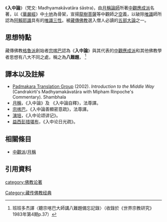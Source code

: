 {{印度那爛陀寺時代的佛教哲學}}

《'''入中論'''》（梵文: Madhyamakāvatāra śāstra)，由[[月稱|月稱論師]]所著[[中觀派|中觀應成派]]名著，以《[[華嚴經|華嚴經]]》中[[十地|十地]]為骨架，宣揚[[龍樹|龍樹菩薩]]等中觀師之[[空_(佛教)|空]]義，以破除[[瑜伽行唯識學派|唯識]]師所認為[[阿賴耶識|阿賴耶識]]具有的[[三自性|唯識三性]]。被[[藏傳佛教|藏傳佛教]]選入僧人必讀的[[五部大論|五部大論]]之一。

== 思想特點 ==
藏傳佛教[[格魯派|格魯派]]創始者[[宗喀巴|宗喀巴]]認為《'''入中論'''》與其代表的[[中觀派|中觀應成派]]和其他佛教學者思想有八大不同之處，稱之為'''八難題'''，
<ref>
班班多杰譯〈聽宗喀巴大師講八難題備忘記錄〉（收錄於《世界宗教研究》1983年第4期p.37）
</ref>
:
{{quote|
于境時分的名言中亦不許有自相(1)及阿賴耶識(2)，而許有外境(3)。于道時分中不許自續(4)及自証分(5)，為通達真實性之方便而許二障之安立法(6)及許聲聞、獨覺亦須通達法無自性之道理(7)。于果時分中許佛盡所有智之理(8)。共計所許有四種，不許有四種。}}

== 譯本以及註解 ==
*[[Padmakara_Translation_Group|Padmakara Translation Group]] (2002). ''Introduction to the Middle Way'' (Candrakirti's Madhyamakāvatāra with Mipham Rinpoche's Commentary). Shambhala
* [[月稱|月稱]]，《入中論》及 《入中論自釋》，法尊譯。
* [[宗喀巴|宗喀巴]]，《入中論善顯密意疏》，法尊譯。
* [[演培|演培]]，《入中论颂讲记》。
* [[益西彭措|益西彭措]][[堪布|堪布]]，《入中论日光疏》。

== 相關條目 ==
* [[中觀派|中觀派]]/[[月稱|月稱]]

==引用資料==
{{reflist}}

[[category:佛教论著|category:佛教论著]]
[[Category:藏传佛教经典|Category:藏传佛教经典]]